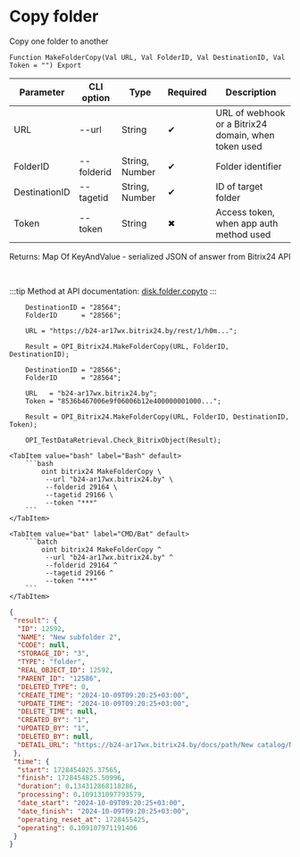 ﻿---
sidebar_position: 3
---


# Copy folder
 Copy one folder to another



`Function MakeFolderCopy(Val URL, Val FolderID, Val DestinationID, Val Token = "") Export`

  | Parameter | CLI option | Type | Required | Description |
  |-|-|-|-|-|
  | URL | --url | String | &#x2714; | URL of webhook or a Bitrix24 domain, when token used |
  | FolderID | --folderid | String, Number | &#x2714; | Folder identifier |
  | DestinationID | --tagetid | String, Number | &#x2714; | ID of target folder |
  | Token | --token | String | &#x2716; | Access token, when app auth method used |

  
  Returns:  Map Of KeyAndValue - serialized JSON of answer from Bitrix24 API

<br/>

:::tip
Method at API documentation: [disk.folder.copyto](https://dev.1c-bitrix.ru/rest_help/disk/folder/disk_folder_copyto.php)
:::
<br/>



```bsl title="1C:Enterprise/OneScript code example"
    DestinationID = "28564";
    FolderID      = "28566";

    URL = "https://b24-ar17wx.bitrix24.by/rest/1/h0m...";

    Result = OPI_Bitrix24.MakeFolderCopy(URL, FolderID, DestinationID);

    DestinationID = "28566";
    FolderID      = "28564";

    URL   = "b24-ar17wx.bitrix24.by";
    Token = "8536b467006e9f06006b12e400000001000...";

    Result = OPI_Bitrix24.MakeFolderCopy(URL, FolderID, DestinationID, Token);

    OPI_TestDataRetrieval.Check_BitrixObject(Result);
```
 

 <Tabs>
  
    <TabItem value="bash" label="Bash" default>
        ```bash
            oint bitrix24 MakeFolderCopy \
             --url "b24-ar17wx.bitrix24.by" \
             --folderid 29164 \
             --tagetid 29166 \
             --token "***"
        ```
    </TabItem>
  
    <TabItem value="bat" label="CMD/Bat" default>
        ```batch
            oint bitrix24 MakeFolderCopy ^
             --url "b24-ar17wx.bitrix24.by" ^
             --folderid 29164 ^
             --tagetid 29166 ^
             --token "***"
        ```
    </TabItem>
</Tabs>


```json title="Result"
{
 "result": {
  "ID": 12592,
  "NAME": "New subfolder 2",
  "CODE": null,
  "STORAGE_ID": "3",
  "TYPE": "folder",
  "REAL_OBJECT_ID": 12592,
  "PARENT_ID": "12586",
  "DELETED_TYPE": 0,
  "CREATE_TIME": "2024-10-09T09:20:25+03:00",
  "UPDATE_TIME": "2024-10-09T09:20:25+03:00",
  "DELETE_TIME": null,
  "CREATED_BY": "1",
  "UPDATED_BY": "1",
  "DELETED_BY": null,
  "DETAIL_URL": "https://b24-ar17wx.bitrix24.by/docs/path/New catalog/New subfolder/New subfolder 2"
 },
 "time": {
  "start": 1728454825.37565,
  "finish": 1728454825.50996,
  "duration": 0.134312868118286,
  "processing": 0.109131097793579,
  "date_start": "2024-10-09T09:20:25+03:00",
  "date_finish": "2024-10-09T09:20:25+03:00",
  "operating_reset_at": 1728455425,
  "operating": 0.109107971191406
 }
}
```
